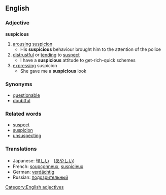 ==English==
===Adjective===
[[Category:English adjectives]]
'''suspicious'''
#[[arousing]] [[suspicion]] 
#* His '''suspicious''' behaviour brought him to the attention of the police
#[[distrustful]] or [[tending]] to [[suspect]]
#* I have a '''suspicious''' attitude to get-rich-quick schemes
#[[expressing]] suspicion
#* She gave me a '''suspicious''' look

===Synonyms===
*[[questionable]]
*[[doubtful]]

===Related words===
* [[suspect]]
* [[suspicion]]
* [[unsuspecting]]

===Translations===
*Japanese: 怪[[しい]]　([[あやしい]])
*French: [[soupçonneux]], [[suspicieux]]
*German: [[verdächtig]]
*Russian: [[подозрительный]]
